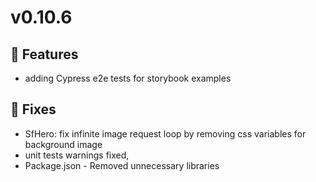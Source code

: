 
<Meta title="Releases/v0.10.6/Change log" />

# v0.10.6

## 🚀 Features

- adding Cypress e2e tests for storybook examples

## 🐛 Fixes

- SfHero: fix infinite image request loop by removing css variables for background image
- unit tests warnings fixed,
- Package.json - Removed unnecessary libraries
